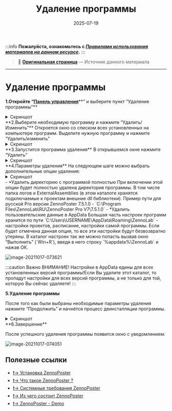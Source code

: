 ﻿---
sidebar_position: 3
title: "Удаление программы"
description: "Конвертировано из HTML в MDX"
date: "2025-07-19"
converted: true
originalFile: "Удаление программы.txt"
targetUrl: "https://zennolab.atlassian.net/wiki/spaces/RU/pages/2064154800"
---
:::info **Пожалуйста, ознакомьтесь с [*Правилами использования материалов на данном ресурсе*](../Disclaimer).**
:::

> 🔗 **[Оригинальная страница](https://zennolab.atlassian.net/wiki/spaces/RU/pages/2064154800)** — Источник данного материала

_______________________________________________  
# Удаление программы

**1.Откройте “**[**Панель управления**](https://support.microsoft.com/ru-ru/windows/%D0%B3%D0%B4%D0%B5-%D0%BD%D0%B0%D1%85%D0%BE%D0%B4%D0%B8%D1%82%D1%81%D1%8F-%D0%BF%D0%B0%D0%BD%D0%B5%D0%BB%D1%8C-%D1%83%D0%BF%D1%80%D0%B0%D0%B2%D0%BB%D0%B5%D0%BD%D0%B8%D1%8F-aef7065f-a9ec-1ba9-8cab-79b2b83bdda5 "https://support.microsoft.com/ru-ru/windows/%D0%B3%D0%B4%D0%B5-%D0%BD%D0%B0%D1%85%D0%BE%D0%B4%D0%B8%D1%82%D1%81%D1%8F-%D0%BF%D0%B0%D0%BD%D0%B5%D0%BB%D1%8C-%D1%83%D0%BF%D1%80%D0%B0%D0%B2%D0%BB%D0%B5%D0%BD%D0%B8%D1%8F-aef7065f-a9ec-1ba9-8cab-79b2b83bdda5")**” и выберите пункт “Удаление программы”**

<details>
<summary>Скриншот</summary>

![image-20211017-070602](./assets/Удаление_программы/Удаление_программы_pic1.png)



</details>
**2.Выберите необходимую программу и нажмите “Удалить/Изменить”**
Откроется окно со списком всех установленных на компьютере программ. Выделите нужную программу и нажмите “Удалить/изменить”

<details>
<summary>Скриншот</summary>

![image-20211017-071814](./assets/Удаление_программы/Удаление_программы_pic2.png)



</details>
**3.Запустится программа удаления**
В открывшемся окне нажмите “Удалить”

<details>
<summary>Скриншот</summary>

![image-20211017-071453](./assets/Удаление_программы/Удаление_программы_pic3.png)



</details>
**4.Параметры удаления**
На следующем шаге можно выбрать дополнительные опции удаления:

<details>
<summary>Скриншот</summary>

![image-20211017-072239](./assets/Удаление_программы/Удаление_программы_pic4.png)



</details>
- *Удалить директорию с программой полностью
При включении этой опции будет полностью удалена директория программы. В том числе папка логов и ExternalAssemblies (в этом каталоге хранятся подключаемые к проектам внешние dll библиотеки).
Пример пути для русской Pro версии ZennoPoster 7.5.1.0 - `C:\Program Files\ZennoLab\RU\ZennoPoster Pro V7\7.5.1.0`
- *Удалить пользовательские данные в AppData
Большая часть настроек программ хранится по пути `C:\Users\USERNAME\AppData\Roaming\ZennoLab` - настройки проектов, расписание, настройки самой программы. Если будет отмечена данная опция, то все эти настройки будут безвозвратно утеряны.
В каталог настроек так же можно попасть вызвав окно “Выполнить” (`Win+R`), введя в него строку `%appdata%\ZennoLab` и нажав ОК.

![image-20211017-073621](./assets/Удаление_программы/Удаление_программы_pic5.png)



:::caution Важно
ВНИМАНИЕ! Настройки в AppData едины для всех установленных версий программы!Если Вы удалите этот каталог, то пропадут настройки для всех версий программы, а не только для той, которую Вы сейчас удаляете!
:::

**5.Удаление программы**

После того как были выбраны необходимые параметры удаления нажмите “Продолжить” и начнётся процесс деинсталляции программы.

<details>
<summary>Скриншот</summary>

![image-20211017-073852](./assets/Удаление_программы/Удаление_программы_pic6.png)



</details>
**6.Завершение**

После успешного удаления программы появится окно с уведомлением:

![image-20211017-074051](./assets/Удаление_программы/Удаление_программы_pic7.png)



  

## Полезные ссылки

- [❗→ Установка ZennoPoster](/wiki/spaces/RU/pages/2062483925 "/wiki/spaces/RU/pages/2062483925")
- [❗→ Что такое ZennoPoster ?](/wiki/spaces/RU/pages/475562059 "/wiki/spaces/RU/pages/475562059")
- [❗→ Системные требования ZennoPoster](/wiki/spaces/RU/pages/475463745 "/wiki/spaces/RU/pages/475463745")
- [❗→ Из чего состоит ZennoPoster](/wiki/spaces/RU/pages/475431198 "/wiki/spaces/RU/pages/475431198")
- [❗→ ZennoPoster - Demo](https://zennolab.atlassian.net/wiki/spaces/RU/pages/889258323 "https://zennolab.atlassian.net/wiki/spaces/RU/pages/889258323")